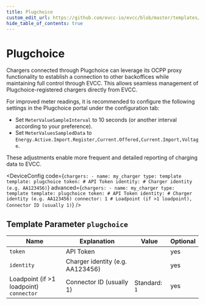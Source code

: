 ```yaml
---
title: Plugchoice
custom_edit_url: https://github.com/evcc-io/evcc/blob/master/templates/definition/charger/plugchoice.yaml
hide_table_of_contents: true
---
```



# Plugchoice

<DeviceFeatures features="sponsorship" />

Chargers connected through Plugchoice can leverage its OCPP proxy functionality to establish a connection to other backoffices while maintaining full control through EVCC. This allows seamless management of Plugchoice-registered chargers directly from EVCC.

For improved meter readings, it is recommended to configure the following settings in the Plugchoice portal under the configuration tab:

- Set `MeterValueSampleInterval` to 10 seconds (or another interval according to your preference).
- Set `MeterValuesSampledData` to `Energy.Active.Import.Register,Current.Offered,Current.Import,Voltage`.

These adjustments enable more frequent and detailed reporting of charging data to EVCC.


<DeviceConfig code={`chargers:
    - name: my_charger
      type: template
      template: plugchoice
      token: # API Token
      identity: # Charger identity (e.g. AA123456)`} advanced={`chargers:
    - name: my_charger
      type: template
      template: plugchoice
      token: # API Token
      identity: # Charger identity (e.g. AA123456)
      connector: 1 # Loadpoint (if >1 loadpoint), Connector ID (usually 1)`} />

## Template Parameter `plugchoice`

| Name | Explanation | Value | Optional |
|-----------|-------------|-------|----------|
| `token` | API Token |  | yes |
| `identity` | Charger identity (e.g. AA123456) |  | yes |
| Loadpoint (if &gt;1 loadpoint)<br/>`connector` | Connector ID (usually 1) | Standard: `1` | yes |

<SponsorshipRequired />

